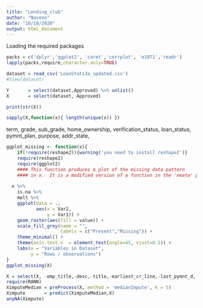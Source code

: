 ---
title: "Lending_club"
author: "Naveen"
date: "10/10/2020"
output: html_document
---
Loading the required packages

```{r loading required packages}
packs = c('dplyr','ggplot2', 'caret','corrplot', 'e1071','readr')
lapply(packs,require,character.only=TRUE)
```



```{r dataset, message = FALSE}
dataset = read_csv('LoanStats3a_updated.csv')
#View(dataset)
```


```{r}
Y       = select(dataset,Approved) %>% unlist()
X       = select(dataset,-Approved)
```

```{r}
print(str(X))

sapply(X,function(x){ length(unique(x)) })

```

term, grade, sub_grade, home_ownership, verification_status, loan_status, pymnt_plan, purpose, addr_state,


```{r}
ggplot_missing <- function(x){
    if(!require(reshape2)){warning('you need to install reshape2')}
    require(reshape2)
    require(ggplot2)
    #### This function produces a plot of the missing data pattern
    #### in x.  It is a modified version of a function in the 'neato' package
  
  x %>% 
    is.na %>%
    melt %>%
    ggplot(data = .,
           aes(x = Var2,
               y = Var1)) +
    geom_raster(aes(fill = value)) +
    scale_fill_grey(name = "",
                    labels = c("Present","Missing")) +
    theme_minimal() + 
    theme(axis.text.x  = element_text(angle=45, vjust=0.5)) + 
    labs(x = "Variables in Dataset",
         y = "Rows / observations")
}
ggplot_missing(X)
```

```{r, cache=TRUE}
X = select(X, -emp_title,-desc,-title,-earliest_cr_line,-last_pymnt_d,-last_credit_pull_d,-next_pymnt_d)
require(RANN)
XimputeMedian = preProcess(X, method = 'medianImpute', k = 5)
Ximpute       = predict(XimputeMedian,X)
anyNA(Ximpute)
```
